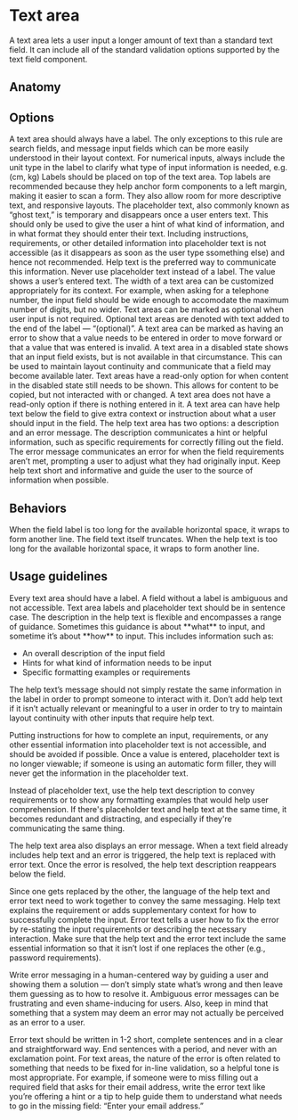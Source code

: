 # Text area

A text area lets a user input a longer amount of text than a standard text field. It can include all of the standard
validation options supported by the text field component.

<Imagefullwidth image="text-area-hero.svg" title="Text area example" />

<AssetLinks>
  <AssetLink href="https://react.fabric-ds.io/textarea" />
  <AssetLink href="https://vue.fabric-ds.io/forms" />
</AssetLinks>

<TableOfContents />

## Anatomy

<Imagefullwidth image="text-area-anatomy.svg" title="Text area anatomy example" />

## Options

<Guideline title="Label" image="text-area-options-label.svg">
  A text area should always have a label. The only exceptions to this rule are search fields, and message input fields
  which can be more easily understood in their layout context. For numerical inputs, always include the unit type in the
  label to clarify what type of input information is needed, e.g. (cm, kg)
</Guideline>

<Guideline title="Label position" image="text-area-options-label-position.svg">
  Labels should be placed on top of the text area. Top labels are recommended because they help anchor form components
  to a left margin, making it easier to scan a form. They also allow room for more descriptive text, and responsive
  layouts.
</Guideline>

<Guideline title="Placeholder" image="text-area-options-placeholder.svg">
  The placeholder text, also commonly known as “ghost text,” is temporary and disappears once a user enters text. This
  should only be used to give the user a hint of what kind of information, and in what format they should enter their
  text. Including instructions, requirements, or other detailed information into placeholder text is not accessible (as
  it disappears as soon as the user type ssomething else) and hence not recommended. Help text is the preferred way to
  communicate this information. Never use placeholder text instead of a label.
</Guideline>

<Guideline title="Value" image="text-area-options-value.svg">
  The value shows a user’s entered text.
</Guideline>

<Guideline title="Width" image="text-area-options-width.svg">
  The width of a text area can be customized appropriately for its context. For example, when asking for a telephone
  number, the input field should be wide enough to accomodate the maximum number of digits, but no wider.
</Guideline>

<Guideline title="Required or optional" image="text-area-options-required-or-optional.svg">
  Text areas can be marked as optional when user input is not required. Optional text areas are denoted with text added
  to the end of the label — “(optional)”.
</Guideline>

<Guideline title="Error" image="text-area-options-error.svg">
  A text area can be marked as having an error to show that a value needs to be entered in order to move forward or that
  a value that was entered is invalid.
</Guideline>

<Guideline title="Disabled" image="text-area-options-diabled.svg">
  A text area in a disabled state shows that an input field exists, but is not available in that circumstance. This can
  be used to maintain layout continuity and communicate that a field may become available later.
</Guideline>

<Guideline title="Read-only" image="text-area-options-read-only.svg">
  Text areas have a read-only option for when content in the disabled state still needs to be shown. This allows for
  content to be copied, but not interacted with or changed. A text area does not have a read-only option if there is
  nothing entered in it.
</Guideline>

<Guideline title="Help text (descrition and error message)" image="text-area-options-help-text.svg">
  A text area can have help text below the field to give extra context or instruction about what a user should input in
  the field. The help text area has two options: a description and an error message. The description communicates a hint
  or helpful information, such as specific requirements for correctly filling out the field. The error message
  communicates an error for when the field requirements aren’t met, prompting a user to adjust what they had originally
  input. Keep help text short and informative and guide the user to the source of information when possible.
</Guideline>

## Behaviors

<Guideline title="Text overflow" image="text-area-behaviors-text-overflow.svg">
  When the field label is too long for the available horizontal space, it wraps to form another line. The field text
  itself truncates.
</Guideline>

<Guideline title="Help text overflow" image="text-area-behaviors-help-text-overflow.svg">
  When the help text is too long for the available horizontal space, it wraps to form another line.
</Guideline>

## Usage guidelines

<Guideline title="Include a label" image="text-area-usage-guidelines-1-do.svg" good>
  Every text area should have a label. A field without a label is ambiguous and not accessible.
</Guideline>
<Guideline image="text-area-usage-guidelines-1-dont.svg" bad></Guideline>

<Guideline title="Follow capitalization rules" image="text-area-usage-guidelines-2-do.svg" good>
  Text area labels and placeholder text should be in sentence case.
</Guideline>
<Guideline image="text-area-usage-guidelines-2-dont.svg" bad></Guideline>

<Guideline title="Use help text to show hints, formatting, and requirements" image="text-area-usage-guidelines-3-do.svg" good>
  The description in the help text is flexible and encompasses a range of guidance. Sometimes this guidance is about
**what** to input, and sometime it’s about **how** to input. This includes information such as:

- An overall description of the input field
- Hints for what kind of information needs to be input
- Specific formatting examples or requirements

The help text’s message should not simply restate the same information in the label in order to prompt someone to
interact with it. Don’t add help text if it isn’t actually relevant or meaningful to a user in order to try to maintain
layout continuity with other inputs that require help text.

</Guideline>
<Guideline image="text-area-usage-guidelines-3-dont.svg" bad></Guideline>

<Guideline title="Use help text instead of placeholder text" image="text-area-usage-guidelines-4-do.svg" good>
  Putting instructions for how to complete an input, requirements, or any other essential information into placeholder
text is not accessible, and should be avoided if possible. Once a value is entered, placeholder text is no longer
viewable; if someone is using an automatic form filler, they will never get the information in the placeholder text.

Instead of placeholder text, use the help text description to convey requirements or to show any formatting examples
that would help user comprehension. If there's placeholder text and help text at the same time, it becomes redundant and
distracting, and especially if they're communicating the same thing.

</Guideline>
<Guideline image="text-area-usage-guidelines-4-dont.svg" bad></Guideline>

<Guideline title="Switch help text with error text" image="text-area-usage-guidelines-5-do.svg" good>
  The help text area also displays an error message. When a text field already includes help text and an error is
triggered, the help text is replaced with error text. Once the error is resolved, the help text description reappears
below the field.

Since one gets replaced by the other, the language of the help text and error text need to work together to convey the
same messaging. Help text explains the requirement or adds supplementary context for how to successfully complete the
input. Error text tells a user how to fix the error by re-stating the input requirements or describing the necessary
interaction. Make sure that the help text and the error text include the same essential information so that it isn’t
lost if one replaces the other (e.g., password requirements).

</Guideline>
<Guideline image="text-area-usage-guidelines-5-dont.svg" bad></Guideline>

<Guideline title="Write error text that shows a solution" image="text-area-usage-guidelines-6-do.svg" good>
  
Write error messaging in a human-centered way by guiding a user and showing them a solution — don’t simply state what’s
wrong and then leave them guessing as to how to resolve it. Ambiguous error messages can be frustrating and even
shame-inducing for users. Also, keep in mind that something that a system may deem an error may not actually be
perceived as an error to a user.

Error text should be written in 1-2 short, complete sentences and in a clear and straightforward way. End sentences with
a period, and never with an exclamation point. For text areas, the nature of the error is often related to something
that needs to be fixed for in-line validation, so a helpful tone is most appropriate. For example, if someone were to
miss filling out a required field that asks for their email address, write the error text like you’re offering a hint or
a tip to help guide them to understand what needs to go in the missing field: “Enter your email address.”

</Guideline>
<Guideline image="text-area-usage-guidelines-6-dont.svg" bad></Guideline>
